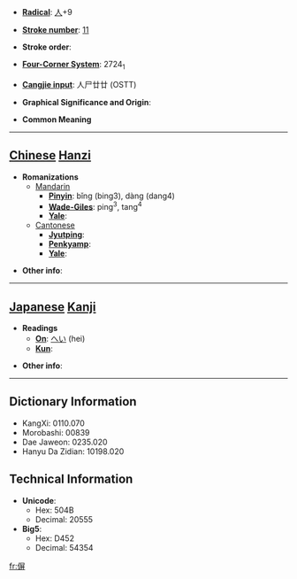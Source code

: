 * '''[[Wiktionary:Chinese radical index| Radical]]''': [[Wiktionary:Chinese radical index 人|人]]+9

* '''[[Wiktionary:Chinese total strokes index|Stroke number]]''': [[Wiktionary:Chinese total strokes index 11|11]]

* '''Stroke order''': 

* '''[[Wiktionary:Chinese four corner index|Four-Corner System]]''': 2724<sub>1</sub>

* '''[[Wiktionary:Chinese Cangjie index|Cangjie input]]''': 人尸廿廿 (OSTT)

* '''Graphical Significance and Origin''': 

* '''Common Meaning'''

----

== [[Chinese]] [[Hanzi]] ==

* '''Romanizations'''
** [[Mandarin]]
*** '''[[Pinyin]]''': bǐng (bing3), dàng (dang4)
*** '''[[Wade-Giles]]''': ping<sup>3</sup>, tang<sup>4</sup>
*** '''[[Yale]]''': 
**[[Cantonese]]
***'''[[Jyutping]]''':
***'''[[Penkyamp]]''': 
***'''[[Yale]]''': 

* '''Other info''': 

----

== [[Japanese]] [[Kanji]] ==

* '''Readings'''
** '''[[On]]''': [[へい]] (hei)
** '''[[Kun]]''': 

* '''Other info''':  

----

== Dictionary Information ==

* KangXi: 0110.070
* Morobashi: 00839
* Dae Jaweon: 0235.020
* Hanyu Da Zidian: 10198.020

== Technical Information ==

* '''Unicode''':
** Hex: 504B
** Decimal: 20555
* '''Big5''':
** Hex: D452
** Decimal: 54354

[[fr:偋]]